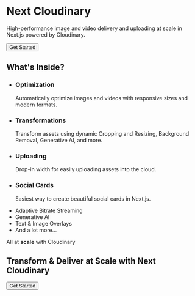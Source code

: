 


<Head>
  <title>Next Cloudinary</title>
  <meta name="og:title" content="Next Cloudinary" />
  <meta name="og:url" content={`https://next.cloudinary.dev`} />
</Head>

<OgImage
  title="Next Cloudinary"
  twitterTitle="Next Cloudinary"
/>

<div className="text-center max-w-xl mx-auto mt-14 mb-20 md:mt-36 md:mb-44">
  <h1 className="text-4xl sm:text-5xl md:text-6xl font-bold">Next Cloudinary</h1>
  <p className="text-xl mt-8">High-performance image and video delivery and uploading at scale in Next.js powered by Cloudinary.</p>
  <p className="flex items-center justify-center gap-6 mt-8 px-2">
    <CldImage
      className="min-w-0"
      width="218"
      height="42"
      src={`${process.env.IMAGES_DIRECTORY}/cloudinary-blue`}
      sizes="50vw"
      alt="Cloudinary Logo"
      priority
    />
    <CldImage
      className="min-w-0"
      width="148"
      height="30"
      src={`${process.env.IMAGES_DIRECTORY}/nextjs-black`}
      sizes="50vw"
      alt="Cloudinary Logo"
      priority
    />
  </p>
  <p className="mt-10"><Button href="/installation">Get Started</Button></p>
</div>


<div className="text-center max-w-4xl mx-auto my-14 md:my-36">
  <h2 className="text-4xl font-bold">What's Inside?</h2>

  <ul className="grid sm:grid-cols-2 gap-16 sm:gap-6 md:gap-8 lg:gap-16 mt-12 md:mt-20">
    <li>
      <CldImage
        className="rounded-lg border border-zinc-200 mb-6"
        width="800"
        height="600"
        src={`${process.env.IMAGES_DIRECTORY}/next-cloudinary-optimization_saagby`}
        sizes="50w"
        alt=""
      />
      <h3 className="text-2xl font-semibold mb-4">Optimization</h3>
      <p>Automatically <Link className="underline underline-offset-2" href="/guides/image-optimization">optimize images</Link> and videos with <Link className="underline underline-offset-2" href="/guides/responsive-images">responsive sizes</Link> and modern formats.</p>
    </li>
    <li>
      <CldImage
        className="rounded-lg border border-zinc-200 mb-6"
        width="800"
        height="600"
        src={`${process.env.IMAGES_DIRECTORY}/next-cloudinary-transformations_vjacda`}
        sizes="50w"
        alt=""
      />
      <h3 className="text-2xl font-semibold mb-4">Transformations</h3>
      <p>Transform assets using dynamic <Link className="underline underline-offset-2" href="/cldimage/examples#cropping--resizing">Cropping and Resizing</Link>, <Link className="underline underline-offset-2" href="/guides/background-removal">Background Removal</Link>, Generative AI, and more.</p>
    </li>
    <li>
      <CldImage
        className="rounded-lg border border-zinc-200 mb-6"
        width="800"
        height="600"
        src={`${process.env.IMAGES_DIRECTORY}/next-cloudinary-upload-widget_fvrnjs`}
        sizes="50w"
        alt=""
      />
      <h3 className="text-2xl font-semibold mb-4">Uploading</h3>
      <p>Drop-in width for easily <Link className="underline underline-offset-2" href="/guides/uploading-images-and-videos">uploading assets</Link> into the cloud.</p>
    </li>
    <li>
      <CldImage
        className="rounded-lg border border-zinc-200 mb-6"
        width="800"
        height="600"
        src={`${process.env.IMAGES_DIRECTORY}/next-cloudinary-social-cards_ll4fqu`}
        sizes="50w"
        alt=""
      />
      <h3 className="text-2xl font-semibold mb-4">Social Cards</h3>
      <p>Easiest way to create beautiful <Link className="underline underline-offset-2" href="/guides/social-media-card">social cards</Link> in Next.js.</p>
    </li>
  </ul>

  <ul className="text-center text-lg mt-20">
    <li className="mb-3"><Link className="underline underline-offset-2" href="/cldvideoplayer/examples#adaptive-streaming">Adaptive Bitrate Streaming</Link></li>
    <li className="mb-3"><Link className="underline underline-offset-2" href="/cldimage/examples#generative-fill">Generative AI</Link></li>
    <li className="mb-3"><Link className="underline underline-offset-2" href="/guides/text-overlays">Text</Link> &amp; <Link className="underline underline-offset-2" href="/guides/image-overlays">Image</Link> Overlays</li>
    <li>And a lot more...</li>
  </ul>

  <p className="text-3xl mt-16">All at <strong>scale</strong> with Cloudinary</p>
</div>

<div className="text-center max-w-2xl mx-auto my-20 md:my-44">
  <h2 className="text-3xl sm:text-4xl md:text-5xl font-bold md:leading-[4rem]">Transform &amp; Deliver at Scale with Next Cloudinary</h2>
  <p className="mt-10"><Button href="/installation">Get Started</Button></p>
</div>